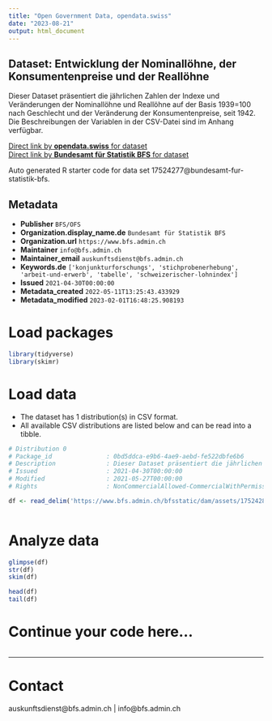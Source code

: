 ```yaml
---
title: "Open Government Data, opendata.swiss"
date: "2023-08-21"
output: html_document
---
```


## Dataset: Entwicklung der Nominallöhne, der Konsumentenpreise und der Reallöhne

Dieser Dataset präsentiert die jährlichen Zahlen der Indexe und Veränderungen der Nominallöhne und Reallöhne auf der Basis 1939=100 nach Geschlecht und der Veränderung der Konsumentenpreise, seit 1942. Die Beschreibungen der Variablen in der CSV-Datei sind im Anhang verfügbar.

[Direct link by **opendata.swiss** for dataset](https://opendata.swiss/de/dataset/entwicklung-der-nominallohne-der-konsumentenpreise-und-der-reallohne1)<br>
[Direct link by **Bundesamt für Statistik BFS** for dataset](https://www.bfs.admin.ch/asset/de/ts-x-03.04.03.02.01)

Auto generated R starter code for data set 17524277@bundesamt-fur-statistik-bfs.

## Metadata

- **Publisher** `BFS/OFS`
- **Organization.display_name.de** `Bundesamt für Statistik BFS`
- **Organization.url** `https://www.bfs.admin.ch`
- **Maintainer** `info@bfs.admin.ch`
- **Maintainer_email** `auskunftsdienst@bfs.admin.ch`
- **Keywords.de** `['konjunkturforschungs', 'stichprobenerhebung', 'arbeit-und-erwerb', 'tabelle', 'schweizerischer-lohnindex']`
- **Issued** `2021-04-30T00:00:00`
- **Metadata_created** `2022-05-11T13:25:43.433929`
- **Metadata_modified** `2023-02-01T16:48:25.908193`


# Load packages

```r

library(tidyverse)
library(skimr)

```

# Load data

-   The dataset has 1 distribution(s) in CSV format.
-   All available CSV distributions are listed below and can be read into a tibble.

```r

# Distribution 0
# Package_id               : 0bd5ddca-e9b6-4ae9-aebd-fe522dbfe6b6
# Description              : Dieser Dataset präsentiert die jährlichen Zahlen der Indexe und Veränderungen der Nominallöhne und Reallöhne auf der Basis 1939=100 nach Geschlecht und der Veränderung der Konsumentenpreise, seit 1942. Die Beschreibungen der Variablen in der CSV-Datei sind im Anhang verfügbar.
# Issued                   : 2021-04-30T00:00:00
# Modified                 : 2021-05-27T00:00:00
# Rights                   : NonCommercialAllowed-CommercialWithPermission-ReferenceRequired

df <- read_delim('https://www.bfs.admin.ch/bfsstatic/dam/assets/17524281/master')



```

# Analyze data

```r

glimpse(df)
str(df)
skim(df)

head(df)
tail(df)

```

# Continue your code here...

```r

```

------------------------------------------------------------------------

# Contact

auskunftsdienst@bfs.admin.ch | info@bfs.admin.ch
